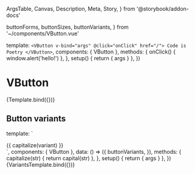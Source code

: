   ArgsTable,
  Canvas,
  Description,
  Meta,
  Story,
} from '@storybook/addon-docs'

  buttonForms,
  buttonSizes,
  buttonVariants,
} from '~/components/VButton.vue'

<Meta title="Components/VButton" components={VButton} />

  template: `
    <VButton v-bind="args" @click="onClick" href="/">
      Code is Poetry
    </VButton>
  `,
  components: { VButton },
  methods: {
    onClick() {
      window.alert('hello!')
    },
  },
  setup() {
    return { args }
  },
})

# VButton

<Description of={VButton} />

<ArgsTable of={VButton} />

<Canvas>
  <Story
    name="VButton"
    args={{}}
    argTypes={{
      as: {
        options: buttonForms,
        control: { type: 'radio' },
      },
      variant: {
        options: buttonVariants,
        control: { type: 'select' },
      },
      pressed: { control: 'boolean' },
      size: {
        options: buttonSizes,
        control: { type: 'radio' },
      },
      disabled: { control: 'boolean' },
      focusableWhenDisabled: { control: 'boolean' },
      type: { control: 'text' },
    }}
  >
    {Template.bind({})}
  </Story>
</Canvas>

## Button variants


  template: `
<div class="flex gap-4 flex-wrap">
<VButton v-for="variant in buttonVariants"
    :variant="variant"
    :key="variant"
    :v-bind="args">
    {{ capitalize(variant) }}
    </VButton>
  </div>`,
  components: { VButton },
  data: () => ({
    buttonVariants,
  }),
  methods: {
    capitalize(str) {
      return capital(str)
    },
  },
  setup() {
    return { args }
  },
})

<Canvas>
  <Story
    name="VButton Variants"
    args={{}}
    argTypes={{
      pressed: { control: 'boolean' },
      size: {
        options: buttonSizes,
        control: { type: 'radio' },
      },
      disabled: { control: 'boolean' },
    }}
  >
    {VariantsTemplate.bind({})}
  </Story>
</Canvas>
